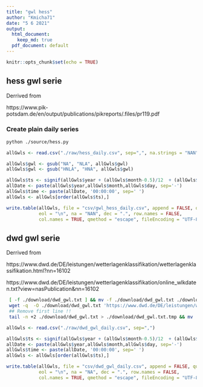 ```yaml
---
title: "gwl hess"
author: "Kmicha71"
date: "5 6 2021"
output:
  html_document: 
    keep_md: true
  pdf_document: default
---
```


```r
knitr::opts_chunk$set(echo = TRUE)
```

## hess gwl serie

Derrived from 

https://www.pik-potsdam.de/en/output/publications/pikreports/.files/pr119.pdf


### Create plain daily series

```sh
python ./source/hess.py
```

```r
allGwls <- read.csv("./raw/hess_daily.csv", sep=",", na.strings = "NAN")

allGwls$gwl <- gsub("NA", "NLA", allGwls$gwl)
allGwls$gwl <- gsub("HNLA", "HNA", allGwls$gwl)

allGwls$ts <- signif(allGwls$year + (allGwls$month-0.5)/12  + (allGwls$day-0.5)/365, digits=8)
allDate <- paste(allGwls$year,allGwls$month,allGwls$day, sep='-')
allGwls$time <- paste(allDate, '00:00:00', sep=' ')
allGwls <- allGwls[order(allGwls$ts),]

write.table(allGwls, file = "csv/gwl_hess_daily.csv", append = FALSE, quote = TRUE, sep = ",",
            eol = "\n", na = "NAN", dec = ".", row.names = FALSE,
            col.names = TRUE, qmethod = "escape", fileEncoding = "UTF-8")

```


## dwd gwl serie

Derrived from 

https://www.dwd.de/DE/leistungen/wetterlagenklassifikation/wetterlagenklassifikation.html?nn=16102

https://www.dwd.de/DE/leistungen/wetterlagenklassifikation/online_wlkdaten.txt?view=nasPublication&nn=16102

```sh

 [ -f ./download/dwd_gwl.txt ] && mv -f ./download/dwd_gwl.txt ./download/dwd_gwl.txt.bck
 wget -q  -O ./download/dwd_gwl.txt 'https://www.dwd.de/DE/leistungen/wetterlagenklassifikation/online_wlkdaten.txt?view=nasPublication&nn=16102'
 ## Remove first line !!
 tail -n +2 ./download/dwd_gwl.txt > ./download/dwd_gwl.txt.tmp && mv ./download/dwd_gwl.txt.tmp ./download/dwd_gwl.txt

```


```r

allGwls <- read.csv("./raw/dwd_gwl_daily.csv", sep=",")

allGwls$ts <- signif(allGwls$year + (allGwls$month-0.5)/12  + (allGwls$day-0.5)/365, digits=8)
allDate <- paste(allGwls$year,allGwls$month,allGwls$day, sep='-')
allGwls$time <- paste(allDate, '00:00:00', sep=' ')
allGwls <- allGwls[order(allGwls$ts),]

write.table(allGwls, file = "csv/dwd_gwl_daily.csv", append = FALSE, quote = TRUE, sep = ",",
            eol = "\n", na = "NA", dec = ".", row.names = FALSE,
            col.names = TRUE, qmethod = "escape", fileEncoding = "UTF-8")



```